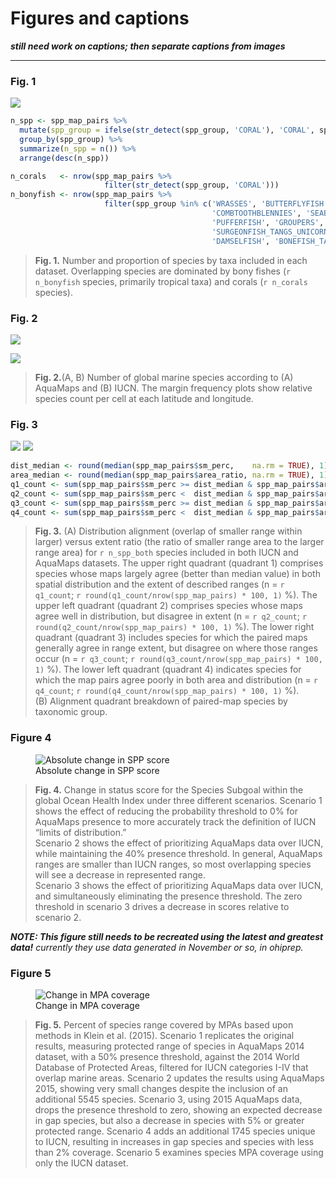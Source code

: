 
# Figures and captions

___still need work on captions; then separate captions from images___

<!--

Figures: Calculated at 180 characters per cm in height for one column and 360 characters per cm in height for two columns; a figure wider than 8.7 cm is two columns wide.

From PNAS http://www.pnas.org/site/authors/preparation.xhtml:

Only TIFF, EPS, and high-resolution PDF for Mac or PC are allowed for figures that will appear in the main text. Authors may submit PRC or U3D files for 3D images; these must be accompanied by 2D representations in TIFF, EPS, or high-resolution PDF format. (See SI below for supplementary material.) Color images must be in RGB (red, green, blue) mode. Include the font files for any text. Images must be final size, preferably one column width (8.7 cm). Figures wider than one column should be sized to 11.4 cm or 17.8 cm wide. Numbers, letters, and symbols should be no smaller than 6 points (2 mm) and no larger than 12 points (6 mm) after reduction and must be consistent. Composite figures must be preassembled. Figures must be submitted as separate files, not embedded in manuscript text. See the Digital Art Guidelines.

See also: http://www.pnas.org/site/misc/digitalart.pdf

Label like so: 
Fig. 2.
Diffraction patterns at three different angles and time-dependent structural changes of JDF-L1. (A–C) Diffraction images observed at different zone axes before time 0; n is the electron direction. (D) Femtosecond intensity changes of (200) and (201) spots with time. Two different types of dynamics were observed: a decay with a femtosecond time constant (see main text) and another without a decay.


___consider using HCL or HSV values for colors on plots?___ or ask Mel re: good color choices.  Make sure that colors have good contrast to show up on a black-and-white print...  Should the quad plot background be colored?  How else to quickly code the four quadrants relative to the quadrant-breakdown-by-taxa plot?

**`hcl {grDevices}`**: Create a vector of colors from vectors specifying hue, chroma and luminance.

*Usage* `hcl(h = 0, c = 35, l = 85, alpha, fixup = TRUE)`
Arguments

*arguments*
- `h`: The hue of the color specified as an angle in the range [0,360]. 0 yields red, 120 yields green 240 yields blue, etc.
- `c`: The chroma of the color. The upper bound for chroma depends on hue and luminance.
- `l`: A value in the range [0,100] giving the luminance of the colour. For a given combination of hue and chroma, only a subset of this range is possible.
- `alpha`: numeric vector of values in the range [0,1] for alpha transparency channel (0 means transparent and 1 means opaque).
- `fixup`: a logical value which indicates whether the resulting RGB values should be corrected to ensure that a real color results. if fixup is FALSE RGB components lying outside the range [0,1] will result in an NA value.

**`hsv {grDevices}`**: Create a vector of colors from vectors specifying hue, saturation and value.

*usage* `hsv(h = 1, s = 1, v = 1, alpha)`

*arguments*

- `h`, `s`,`v`: numeric vectors of values in the range [0, 1] for ‘hue’, ‘saturation’ and ‘value’ to be combined to form a vector of colors. Values in shorter arguments are recycled.
- `alpha`: numeric vector of values in the range [0, 1] for alpha transparency channel (0 means transparent and 1 means opaque).

-->

-----

### Fig. 1
<a id = 'fig1'></a>

![](figures/bar_by_taxa_all.png)
``` r
n_spp <- spp_map_pairs %>%
  mutate(spp_group = ifelse(str_detect(spp_group, 'CORAL'), 'CORAL', spp_group)) %>%
  group_by(spp_group) %>%
  summarize(n_spp = n()) %>%
  arrange(desc(n_spp))

n_corals   <- nrow(spp_map_pairs %>% 
                     filter(str_detect(spp_group, 'CORAL')))
n_bonyfish <- nrow(spp_map_pairs %>% 
                     filter(spp_group %in% c('WRASSES', 'BUTTERFLYFISH', 'PARROTFISH',
                                             'COMBTOOTHBLENNIES', 'SEABREAMS_PORGIES', 
                                             'PUFFERFISH', 'GROUPERS', 'TUNAS_BILLFISHES', 
                                             'SURGEONFISH_TANGS_UNICORNFISH', 'ANGELFISH', 
                                             'DAMSELFISH', 'BONEFISH_TARPONS')))
```


>  __Fig. 1.__ Number and proportion of species by taxa included in each dataset.  Overlapping species are dominated by bony fishes (`r n_bonyfish` species, primarily tropical taxa) and corals (`r n_corals` species).  

### Fig. 2
<a id = 'fig2'></a>

![](figures/all_aquamaps_map.png)

![](figures/all_iucn_map.png)

>  __Fig. 2.__(A, B) Number of global marine species according to (A) AquaMaps and (B) IUCN.  The margin frequency plots show relative species count per cell at each latitude and longitude. 

### Fig. 3
<a id = 'fig3'></a>

![](figures/AreaRatiovsPercOverlap.png)
![](figures/barchart_spp_gp_quads.png)


``` r
dist_median <- round(median(spp_map_pairs$sm_perc,    na.rm = TRUE), 1)
area_median <- round(median(spp_map_pairs$area_ratio, na.rm = TRUE), 1)
q1_count <- sum(spp_map_pairs$sm_perc >= dist_median & spp_map_pairs$area_ratio >= area_median)
q2_count <- sum(spp_map_pairs$sm_perc <  dist_median & spp_map_pairs$area_ratio >= area_median)
q3_count <- sum(spp_map_pairs$sm_perc >= dist_median & spp_map_pairs$area_ratio <  area_median)
q4_count <- sum(spp_map_pairs$sm_perc <  dist_median & spp_map_pairs$area_ratio <  area_median)
```

> __Fig. 3.__ (A) Distribution alignment (overlap of smaller range within larger) versus extent ratio (the ratio of smaller range area to the larger range area) for `r n_spp_both` species included in both IUCN and AquaMaps datasets.  The upper right quadrant (quadrant 1) comprises species whose maps largely agree (better than median value) in both spatial distribution and the extent of described ranges
(n = `r q1_count`; `r round(q1_count/nrow(spp_map_pairs) * 100, 1)` %).
> The upper left quadrant (quadrant 2) comprises species whose maps agree well in distribution, but disagree in extent
(n = `r q2_count`; `r round(q2_count/nrow(spp_map_pairs) * 100, 1)` %).
> The lower right quadrant (quadrant 3) includes species for which the paired maps generally agree in range extent, but disagree on where those ranges occur
(n = `r q3_count`; `r round(q3_count/nrow(spp_map_pairs) * 100, 1)` %).
> The lower left quadrant (quadrant 4) indicates species for which the map pairs agree poorly in both area and distribution
(n = `r q4_count`; `r round(q4_count/nrow(spp_map_pairs) * 100, 1)` %).  
(B) Alignment quadrant breakdown of paired-map species by taxonomic group.


### Figure 4

<a id = 'fig4'></a>

![Absolute change in SPP score](figures/boxplot_abs_diff.png)

> __Fig. 4.__ Change in status score for the Species Subgoal within the global Ocean Health Index under three different scenarios.
> Scenario 1 shows the effect of reducing the probability threshold to 0% for AquaMaps presence to more accurately track the definition of IUCN “limits of distribution."  
> Scenario 2 shows the effect of prioritizing AquaMaps data over IUCN, while maintaining the 40% presence threshold.  In general, AquaMaps ranges are smaller than IUCN ranges, so most overlapping species will see a decrease in represented range.  
> Scenario 3 shows the effect of prioritizing AquaMaps data over IUCN, and simultaneously eliminating the presence threshold.  The zero threshold in scenario 3 drives a decrease in scores relative to scenario 2.  

___NOTE: This figure still needs to be recreated using the latest and greatest data!___ _currently they use data generated in November or so, in ohiprep._


### Figure 5

<a id = 'fig5'></a>

![Change in MPA coverage](figures/barchart_mpa_gap.png)

> __Fig. 5.__  Percent of species range covered by MPAs based upon methods in Klein et al. (2015).  Scenario 1 replicates the original results, measuring protected range of species in AquaMaps 2014 dataset, with a 50% presence threshold, against the 2014 World Database of Protected Areas, filtered for IUCN categories I-IV that overlap marine areas.  Scenario 2 updates the results using AquaMaps 2015, showing very small changes despite the inclusion of an additional 5545 species.  Scenario 3, using 2015 AquaMaps data, drops the presence threshold to zero, showing an expected decrease in gap species, but also a decrease in species with 5% or greater protected range.  Scenario 4 adds an additional 1745 species unique to IUCN, resulting in increases in gap species and species with less than 2% coverage.  Scenario 5 examines species MPA coverage using only the IUCN dataset.


<!-- `r knitr::kable(read_csv(file.path(dir_data, 'mpa_all_runs_summary.csv')))` -->

